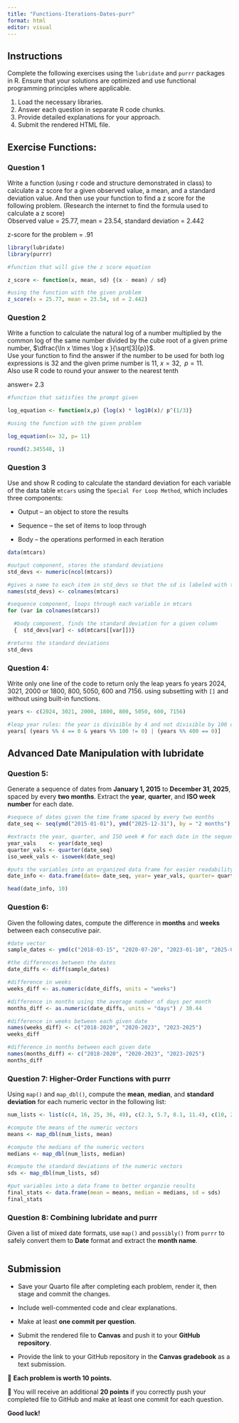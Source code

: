 ```yaml
---
title: "Functions-Iterations-Dates-purr"
format: html
editor: visual
---
```


## Instructions

Complete the following exercises using the `lubridate` and `purrr` packages in R. Ensure that your solutions are optimized and use functional programming principles where applicable.

1.  Load the necessary libraries.
2.  Answer each question in separate R code chunks.
3.  Provide detailed explanations for your approach.
4.  Submit the rendered HTML file.

## Exercise Functions:

### Question 1

Write a function (using r code and structure demonstrated in class) to calculate a z score for a given observed value, a mean, and a standard deviation value. And then use your function to find a z score for the following problem. (Research the internet to find the formula used to calculate a z score)\
Observed value = 25.77, mean = 23.54, standard deviation = 2.442

z-score for the problem = .91

```r
library(lubridate)
library(purrr)
```

```r
#function that will give the z score equation

z_score <- function(x, mean, sd) {(x - mean) / sd}
```

```r
#using the function with the given problem
z_score(x = 25.77, mean = 23.54, sd = 2.442)
```

### Question 2

Write a function to calculate the natural log of a number multiplied by the common log of the same number divided by the cube root of a given prime number, $\dfrac{\ln x \times \log x }{\sqrt[3]{p}}$.\
Use your function to find the answer if the number to be used for both log expressions is 32 and the given prime number is 11, $x = 32, \;\;p=11$.\
Also use R code to round your answer to the nearest tenth

answer= 2.3

```r
#function that satisfies the prompt given

log_equation <- function(x,p) {log(x) * log10(x)/ p^(1/3)}
```

```r
#using the function with the given problem

log_equation(x= 32, p= 11)

round(2.345548, 1)
```

### Question 3

Use and show R coding to calculate the standard deviation for each variable of the data table `mtcars` using the `Special For Loop Method`, which includes three components:

- Output – an object to store the results

- Sequence – the set of items to loop through

- Body – the operations performed in each iteration

```r
data(mtcars)
```

```r
#output component, stores the standard deviations 
std_devs <- numeric(ncol(mtcars))

#gives a name to each item in std_devs so that the sd is labeled with the corresponding column name 
names(std_devs) <- colnames(mtcars)

#sequence component, loops through each variable in mtcars
for (var in colnames(mtcars)) 

  #body component, finds the standard deviation for a given column
  {  std_devs[var] <- sd(mtcars[[var]])}

#returns the standard deviations
std_devs

```

### Question 4:
Write only one line of the code to return only the leap years fo years 2024, 3021, 2000 or 1800, 800, 5050, 600 and 7156.  using subsetting with `[]` and without using built-in functions.

```r
years <- c(2024, 3021, 2000, 1800, 800, 5050, 600, 7156)

#leap year rules: the year is divisible by 4 and not divisible by 100 or the year is divisible by 400
years[ (years %% 4 == 0 & years %% 100 != 0) | (years %% 400 == 0)]

```

## Advanced Date Manipulation with lubridate

### Question 5:

Generate a sequence of dates from **January 1, 2015** to **December 31, 2025**, spaced by every **two months**. Extract the **year**, **quarter**, and **ISO week number** for each date.

```r
#sequece of dates given the time frame spaced by every two months 
date_seq <- seq(ymd("2015-01-01"), ymd("2025-12-31"), by = "2 months")

#extracts the year, quarter, and ISO week # for each date in the sequence
year_vals    <- year(date_seq)
quarter_vals <- quarter(date_seq)
iso_week_vals <- isoweek(date_seq)

#puts the variables into an organized data frame for easier readability 
date_info <- data.frame(date= date_seq, year= year_vals, quarter= quarter_vals, iso_week = iso_week_vals)

head(date_info, 10)
```

### Question 6:

Given the following dates, compute the difference in **months** and **weeks** between each consecutive pair.

``` r
#date vector 
sample_dates <- ymd(c("2018-03-15", "2020-07-20", "2023-01-10", "2025-09-05"))

#the differences between the dates
date_diffs <- diff(sample_dates)

#difference in weeks
weeks_diff <- as.numeric(date_diffs, units = "weeks")

#difference in months using the average number of days per month
months_diff <- as.numeric(date_diffs, units = "days") / 30.44

#difference in weeks between each given date 
names(weeks_diff) <- c("2018-2020", "2020-2023", "2023-2025")
weeks_diff

#difference in months between each given date
names(months_diff) <- c("2018-2020", "2020-2023", "2023-2025")
months_diff
```

### Question 7: Higher-Order Functions with purrr

Using `map()` and `map_dbl()`, compute the **mean**, **median**, and **standard deviation** for each numeric vector in the following list:

``` r
num_lists <- list(c(4, 16, 25, 36, 49), c(2.3, 5.7, 8.1, 11.4), c(10, 20, 30, 40, 50))

#compute the means of the numeric vectors
means <- map_dbl(num_lists, mean)

#compute the medians of the numeric vectors 
medians <- map_dbl(num_lists, median)

#compute the standard deviations of the numeric vectors 
sds <- map_dbl(num_lists, sd)

#put variables into a data frame to better organzie results
final_stats <- data.frame(mean = means, median = medians, sd = sds)
final_stats

```

### Question 8: Combining lubridate and purrr

Given a list of mixed date formats, use `map()` and `possibly()` from `purrr` to safely convert them to **Date** format and extract the **month name**.

``` r

```


## Submission

* Save your Quarto file after completing each problem, render it, then stage and commit the changes.\

* Include well-commented code and clear explanations.\

* Make at least **one commit per question**.\

* Submit the rendered file to **Canvas** and push it to your **GitHub repository**.\


* Provide the link to your GitHub repository in the **Canvas gradebook** as a text submission.\

🔹 **Each problem is worth 10 points.**\

🔹 You will receive an additional **20 points** if you correctly push your completed file to GitHub and make at least one commit for each question.\


**Good luck!**